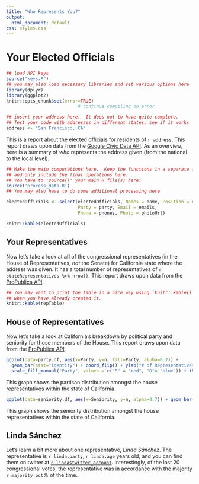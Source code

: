 ```yaml
---
title: "Who Represents You?"
output:
  html_document: default
css: styles.css
---
```

# Your Elected Officials

```r
## load API keys
source("keys.R")
## you may also load necessary libraries and set various options here
library(dplyr)
library(ggplot2)
knitr::opts_chunk$set(error=TRUE)
                           # continue compiling on error
```

```r
## insert your address here.  It does not to have quite complete.
## Test your code with addresses in different states, see if it works
address <- "San Francisco, CA"
```
This is a report about the elected officials for residents of `r address`. This report draws upon data from the [Google Civic Data API](https://projects.propublica.org/api-docs/congress-api/). As an overview, here is a summary of *who* represents the address given (from the national to the local level).
```r
## Make the main computations here.  Keep the functions in a separate file(s)
## and only include the final operations here.
## You have to 'source()' your main R file(s) here:
source('process_data.R')
## You may also have to do some additional processing here

electedOfficials <- select(electedOfficials, Names = name, Position = electedOffices,
                           Party = party, Email = emails, 
                           Phone = phones, Photo = photoUrl)

knitr::kable(electedOfficials)
```

## Your Representatives

Now let’s take a look at **all** of the congressional representatives (in the House of Representatives, *not* the Senate) for California state where the address was given. It has a total number of representatives of `r stateRepresentatives %>% nrow()`. This report draws upon data from the [ProPublica API](https://projects.propublica.org/api-docs/congress-api/).

```r
## You may want to print the table in a nice way using `knitr::kable()`
## when you have already created it.
knitr::kable(repTable)
```

## House of Representatives

Now let’s take a look at California's breakdown by political party and seniority for those members of the House. This report draws upon data from the [ProPublica API](https://projects.propublica.org/api-docs/congress-api/).

```r
ggplot(data=party.df, aes(x=Party, y=n, fill=Party, alpha=0.7)) + 
  geom_bar(stat="identity") + coord_flip() + ylab("# of Representatives") +
  scale_fill_manual("Party", values = c("R" = "red", "D"= "blue")) + theme(legend.position="none")
```

This graph shows the partisan distribution amongst the house representatives within the state of California.

```r
ggplot(data=seniority.df, aes(x=Seniority, y=n, alpha=0.7)) + geom_bar(stat="identity") + theme(legend.position="none") + xlab("Seniority by years") + ylab("# of Representatives")
```

This graph shows the seniority distribution amongst the house representatives within the state of California.

## Linda Sánchez

Let’s learn a bit more about one representative, *Linda Sánchez*. The representative is `r linda.party`, `r linda.age` years old, and you can find them on twitter at [`r linda$twitter_account`](https://twitter.com/`r linda$twitter_account`). Interestingly, of the last 20 congressional votes, the representative was in accordance with the majority `r majority.pct`% of the time.

